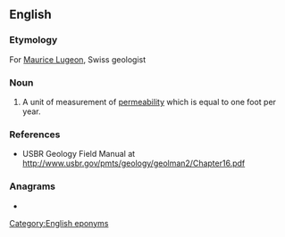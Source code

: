 ==English==

===Etymology===
For [[w:Maurice Lugeon|Maurice Lugeon]], Swiss geologist

===Noun===
{{en-noun}}

# {{lb|en|geology}} A unit of measurement of [[permeability]] which is equal to one foot per year.

===References===
* USBR Geology Field Manual at http://www.usbr.gov/pmts/geology/geolman2/Chapter16.pdf

===Anagrams===
* {{l|en|lounge}}

[[Category:English eponyms]]